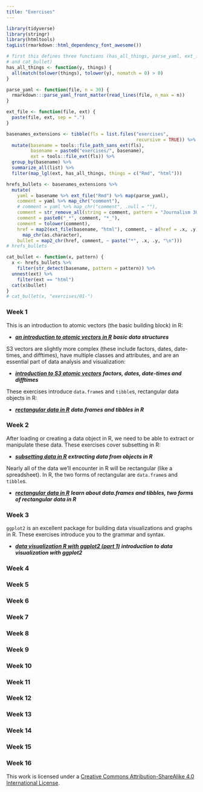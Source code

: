 ```yaml
---
title: "Exercises"
---
```


```r
library(tidyverse)
library(stringr)
library(htmltools)
tagList(rmarkdown::html_dependency_font_awesome())
```

```r
# first this defines three functions (has_all_things, parse_yaml, ext_file,  
# and cat_bullet)
has_all_things <- function(y, things) {
  all(match(tolower(things), tolower(y), nomatch = 0) > 0)
}

parse_yaml <- function(file, n = 30) {
  rmarkdown:::parse_yaml_front_matter(read_lines(file, n_max = n))
}

ext_file <- function(file, ext) {
  paste(file, ext, sep = ".")
}
```

```r
basenames_extensions <- tibble(fls = list.files("exercises", 
                                                recursive = TRUE)) %>% 
  mutate(basename = tools::file_path_sans_ext(fls),
         basename = paste0("exercises/", basename),
         ext = tools::file_ext(fls)) %>% 
  group_by(basename) %>%
  summarize_all(list) %>%
  filter(map_lgl(ext, has_all_things, things = c("Rmd", "html")))
```

```r
hrefs_bullets <- basenames_extensions %>%
  mutate(
    yaml = basename %>% ext_file("Rmd") %>% map(parse_yaml), 
    comment = yaml %>% map_chr("comment"),
    # comment = yaml %>% map_chr("comment", .null = ""),
    comment = str_remove_all(string = comment, pattern = "Journalism 303: "),
    comment = paste0("_*", comment, "*_"),
    comment = tolower(comment),
    href = map2(ext_file(basename, "html"), comment, ~ a(href = .x, .y)) %>%
      map_chr(as.character),
    bullet = map2_chr(href, comment, ~ paste("*", .x, .y, "\n")))
# hrefs_bullets
```

```r
cat_bullet <- function(x, pattern) {
  x <- hrefs_bullets %>% 
    filter(str_detect(basename, pattern = pattern)) %>%
  unnest(ext) %>%
    filter(ext == "html")
  cat(x$bullet)
}
# cat_bullet(x, "exercises/01-")
```


### Week 1 

This is an introduction to atomic vectors (the basic building block) in R: 

* <a href="https://mjfrigaard.shinyapps.io/csuc-dj-01_atomic-vectors/">_**an introduction to atomic vectors in R**_</a> _**basic data structures**_ 

S3 vectors are slightly more complex (these include factors, dates, date-times, and difftimes), have multiple classes and attributes, and are an essential part of data analysis and visualization:

* <a href="https://mjfrigaard.shinyapps.io/csuc-dj-02_s3-atomic-vectors/">_**introduction to S3 atomic vectors**_</a> _**factors, dates, date-times and difftimes**_ 

These exercises introduce `data.frame`s and `tibble`s, rectangular data objects in R:

* <a href="https://mjfrigaard.shinyapps.io/csuc-dj-02_data-frames/">_**rectangular data in R**_</a> _**data.frames and tibbles in R**_ 

### Week 2 

After loading or creating a data object in R, we need to be able to extract or manipulate these data. These exercises cover subsetting in R:

* <a href="https://mjfrigaard.shinyapps.io/csuc-dj-03_subsetting/">_**subsetting data in R**_</a> _**extracting data from objects in R**_ 

Nearly all of the data we'll encounter in R will be rectangular (like a spreadsheet). In R, the two forms of rectangular are `data.frame`s and `tibble`s.

* <a href="https://mjfrigaard.shinyapps.io/csuc-dj-04_rectangular-data/">_**rectangular data in R**_</a> _**learn about data.frames and tibbles, two forms of rectangular data in R**_ 

### Week 3 

`ggplot2` is an excellent package for building data visualizations and graphs in R. These exercises introduce you to the grammar and syntax. 

* <a href="">_**data visualization R with ggplot2 (part 1)**_</a> _**introduction to data visualization with ggplot2**_ 

### Week 4 

### Week 5 

### Week 6 

### Week 7 

### Week 8 

### Week 9 

### Week 10 

### Week 11 

### Week 12 

### Week 13 

### Week 14 

### Week 15 

### Week 16 




This work is licensed under a [Creative Commons Attribution-ShareAlike 4.0 International License](https://creativecommons.org/licenses/by-sa/4.0/).

